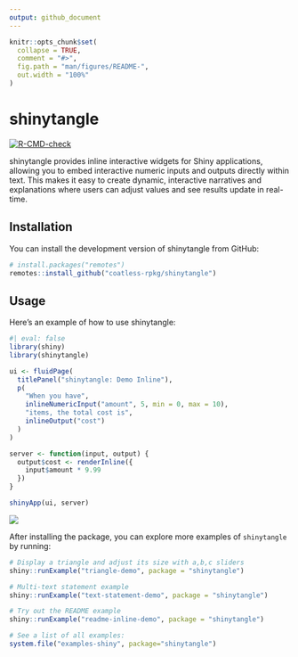 ```yaml
---
output: github_document
---
```


<!-- README.md is generated from README.Rmd. Please edit that file -->

```r
knitr::opts_chunk$set(
  collapse = TRUE,
  comment = "#>",
  fig.path = "man/figures/README-",
  out.width = "100%"
)
```

# shinytangle

<!-- badges: start -->
[![R-CMD-check](https://github.com/coatless-rpkg/shinytangle/actions/workflows/R-CMD-check.yaml/badge.svg)](https://github.com/coatless-rpkg/shinytangle/actions/workflows/R-CMD-check.yaml)
<!-- badges: end -->

shinytangle provides inline interactive widgets for Shiny applications, allowing
you to embed interactive numeric inputs and outputs directly within text. This 
makes it easy to create dynamic, interactive narratives and explanations where 
users can adjust values and see results update in real-time.

## Installation

You can install the development version of shinytangle from GitHub:

```r
# install.packages("remotes")
remotes::install_github("coatless-rpkg/shinytangle")
```

## Usage

Here's an example of how to use shinytangle:

```r
#| eval: false
library(shiny)
library(shinytangle)

ui <- fluidPage(
  titlePanel("shinytangle: Demo Inline"),
  p(
    "When you have", 
    inlineNumericInput("amount", 5, min = 0, max = 10), 
    "items, the total cost is",
    inlineOutput("cost")
  )
)

server <- function(input, output) {
  output$cost <- renderInline({
    input$amount * 9.99
  })
}

shinyApp(ui, server)
```

![](https://github.com/user-attachments/assets/c96aa063-e38c-4f80-ab88-c0a1fe090525)

After installing the package, you can explore more examples of `shinytangle` by running:

```r
# Display a triangle and adjust its size with a,b,c sliders
shiny::runExample("triangle-demo", package = "shinytangle")

# Multi-text statement example
shiny::runExample("text-statement-demo", package = "shinytangle")

# Try out the README example
shiny::runExample("readme-inline-demo", package = "shinytangle")

# See a list of all examples:
system.file("examples-shiny", package="shinytangle")
```



